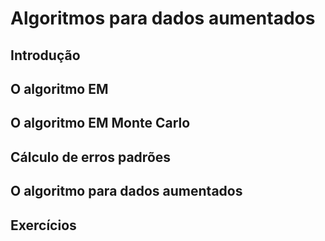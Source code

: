 # Algoritmos para dados aumentados

## Introdução

## O algoritmo EM

## O algoritmo EM Monte Carlo

## Cálculo de erros padrões

## O algoritmo para dados aumentados

## Exercícios